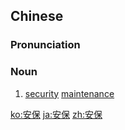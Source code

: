 ==Chinese==
{{zh-forms|note=Short for {{zh-l|[[安全]][[保障]]}}.}}

===Pronunciation===
{{zh-pron
|m=ānbǎo
|c=on1 bou2
|cat=n
}}

===Noun===
{{zh-noun}}

# [[security]] [[maintenance]]

[[ko:安保]]
[[ja:安保]]
[[zh:安保]]